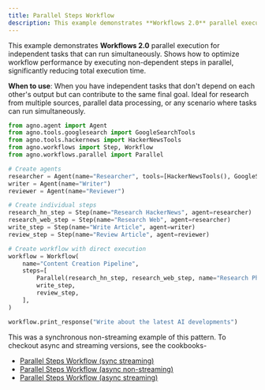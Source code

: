 ```yaml
---
title: Parallel Steps Workflow
description: This example demonstrates **Workflows 2.0** parallel execution for independent tasks that can run simultaneously. Shows how to optimize workflow performance by executing non-dependent steps in parallel, significantly reducing total execution time.
---
```


This example demonstrates **Workflows 2.0** parallel execution for independent tasks that 
can run simultaneously. Shows how to optimize workflow performance by executing 
non-dependent steps in parallel, significantly reducing total execution time.

**When to use**: When you have independent tasks that don't depend on each other's output
but can contribute to the same final goal. Ideal for research from multiple sources,
parallel data processing, or any scenario where tasks can run simultaneously.

```python parallel_steps_workflow.py
from agno.agent import Agent
from agno.tools.googlesearch import GoogleSearchTools
from agno.tools.hackernews import HackerNewsTools
from agno.workflows import Step, Workflow
from agno.workflows.parallel import Parallel

# Create agents
researcher = Agent(name="Researcher", tools=[HackerNewsTools(), GoogleSearchTools()])
writer = Agent(name="Writer")
reviewer = Agent(name="Reviewer")

# Create individual steps
research_hn_step = Step(name="Research HackerNews", agent=researcher)
research_web_step = Step(name="Research Web", agent=researcher)
write_step = Step(name="Write Article", agent=writer)
review_step = Step(name="Review Article", agent=reviewer)

# Create workflow with direct execution
workflow = Workflow(
    name="Content Creation Pipeline",
    steps=[
        Parallel(research_hn_step, research_web_step, name="Research Phase"),
        write_step,
        review_step,
    ],
)

workflow.print_response("Write about the latest AI developments")
```

This was a synchronous non-streaming example of this pattern. To checkout async and streaming versions, see the cookbooks-
- [Parallel Steps Workflow (sync streaming)](https://github.com/agno-agi/agno/tree/main/cookbook/workflows/04_workflows_parallel_execution/sync/parallel_steps_workflow_stream.py)
- [Parallel Steps Workflow (async non-streaming)](https://github.com/agno-agi/agno/tree/main/cookbook/workflows/04_workflows_parallel_execution/async/parallel_steps_workflow.py)
- [Parallel Steps Workflow (async streaming)](https://github.com/agno-agi/agno/tree/main/cookbook/workflows/04_workflows_parallel_execution/async/parallel_steps_workflow_stream.py)